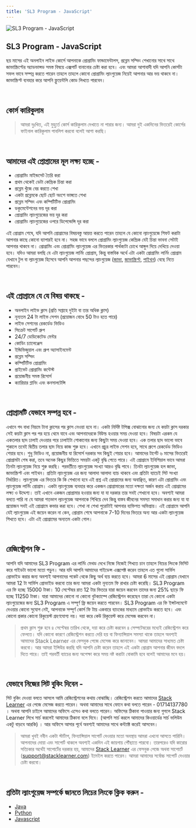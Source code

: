```yaml
---
title: 'SL3 Program - JavaScript'
---
```


![SL3 Program - JavaScript](/program-js.jpg)

## SL3 Program - JavaScript

ছয় মাসের এই অনলাইন লাইভ কোর্সে আপনাকে প্রোগ্রামিং ফান্ডামেন্টালস, প্রব্লেম সল্ভিং শেখানোর সাথে সাথে জাভাস্ক্রিপ্টের অ্যাডভান্সড সমস্ত বিষয়ে এক্সপার্ট বানানোর চেষ্টা করা হবে। এবং আমরা আশাবাদী যদি আপনি কোর্সটা সফল ভাবে সম্পন্ন করতে পারেন তাহলে তাহলে কোনো প্রোগ্রামিং ল্যাংগুয়েজ নিয়েই আপনার আর ভয় থাকবে না। জাভাস্ক্রিপ্ট ব্যবহার করে আপনি ফ্লুয়েন্টলি কোড লিখতে পারবেন।

<br />

## কোর্স কারিকুলাম

> আমরা দুঃখিত, এই মুহুর্তে কোর্স কারিকুলাম দেখাতে না পারার জন্য। আমরা দুই একদিনের ভিতরেই কোর্সের ফাইনাল কারিকুলাম পাবলিশ করবো বলেই আশা করছি।

<br />

## আমাদের এই প্রোগ্রামের মূল লক্ষ্য হচ্ছে -

-   প্রোগ্রামিং মাইন্ডসেট তৈরি করা
-   প্রথম থেকেই ডেটা কেন্দ্রিক চিন্তা করা
-   প্রব্লেম খুঁজে বের করতে শেখা
-   একটা প্রব্লেমকে ছোট ছোট অংশে ভাঙ্গতে শেখা
-   প্রব্লেম সল্ভিং এবং কম্পিটিটিভ প্রোগ্রামিং
-   ডকুমেন্টেশনের ভয় দূর করা
-   প্রোগ্রামিং ল্যাংগুয়েজের ভয় দূর করা
-   প্রোগ্রামিং ল্যাংগুয়েজের ওপরে ডিপেন্ডেন্সি দূর করা

এই প্রোগ্রাম শেষে, যদি আপনি প্রোগ্রামের বিষয়বস্তু আয়ত্ত করতে পারেন তাহলে যে কোনো ল্যাংগুয়েজে শিফট করাটা আপনার কাছে কোনো ব্যাপারই হবে না। সহজ ভাবে বললে প্রোগ্রামিং ল্যাংগুয়েজ কেন্দ্রিক যেই চিন্তা ভাবনা সেটাই আপনার থাকবে না। প্রোগ্রামিং এবং প্রোগ্রামিং ল্যাংগুয়েজ এর ভিতরকার পার্থক্যটা চোখে আঙ্গুল দিয়ে দেখিয়ে দেওয়া হবে। যদিও আমরা বলছি যে এটা ল্যাংগুয়েজ লার্নিং প্রোগ্রাম, কিন্তু বাস্তবিক অর্থে এটা একটা প্রোগ্রামিং লার্নিং প্রোগ্রাম যেখানে টুল বা ল্যাংগুয়েজ হিসেবে আপনি আপনার পছন্দের ল্যাংগুয়েজ ([জাভা](/program/java), [জাভাস্ক্রিপ্ট](/program/javascript), [পাইথন](/program/python)) বেছে নিতে পারবেন।

<br />

## এই প্রোগ্রামে যে যে বিষয় থাকছে -

-   অনলাইন লাইভ ক্লাস (প্রতি সপ্তাহে দুইটা বা তার অধিক ক্লাস)
-   নূন্যতম 24 টা লাইভ সেশন (প্রয়োজন বোধে 50 টাও হতে পারে)
-   লাইভ সেশনের রেকর্ডেড ভিডিও
-   সিক্রেট সাপোর্ট গ্রুপ
-   24/7 ডেডিকেটেড মেন্টর
-   কোডিং চ্যালেঞ্জেস
-   ইন্ডিভিজুয়াল এবং গ্রুপ অ্যাসাইনমেন্ট
-   প্রব্লেম সল্ভিং
-   কম্পিটিটিভ প্রোগ্রামিং
-   প্রাইভেট প্রোগ্রামিং কন্টেস্ট
-   প্রয়োজনীয় সমস্ত রিসোর্স
-   ক্যারিয়ার প্লানিং এবং কনসালটেন্সি

<br />

## প্রোগ্রামটি যেভাবে সম্পন্ন হবে -

এখানে গদ বাধা নিয়মে টানা ক্লাসের পর ক্লাস নেওয়া হবে না। একটা নির্দিষ্ট টপিক্স বোঝানোর জন্য যে কয়টা ক্লাস দরকার সেই কয়টা ক্লাস পর পর হয়ে থেমে যাবে এবং আপনাদেরকে বিউল্ড হওয়ার সময় দেওয়া হবে। বিষয়টা এরকম যে একতলার ছাদ ঢালাই দেওয়ার পরে ঢালাইটা শোকানোর জন্য কিছুটা সময় দেওয়া হবে। এক তলার ছাদ ভালো ভাবে শুকালে তবেই দ্বিতীয় তলার ছাদ নিয়ে কাজ শুরু হবে। এখানে প্রচুর লাইভ সেশন হবে, সাথে গ্রুপে রেকর্ডেড ভিডিও শেয়ার হবে। শুধু ভিডিও না, প্রয়োজনীয় যা রিসোর্স দরকার সব কিছুই শেয়ার হবে। আমাদের টার্গেট ৬ মাসের ভিতরেই প্রোগ্রামটা শেষ করা, তবে অনেক কিছুর ভিত্তিতে সময়টা একটু বৃদ্ধি পেতে পারে।
এই প্রোগ্রামে ইনিশিয়াল ভাবে আমরা তিনটা ল্যাংগুয়েজ নিয়ে শুরু করছি। পরবর্তীতে ল্যাংগুয়েজ সংখ্যা আরও বৃদ্ধি পাবে। তিনটা ল্যাংগুয়েজ হল জাভা, জাভাস্ক্রিপ্ট এবং পাইথন। প্রতিটা ল্যাংগুয়েজ এর জন্য আলাদা আলাদা ব্যাচ থাকবে এবং প্রতিটা ব্যাচেই সিট সংখ্যা নির্ধারিত। ল্যাংগুয়েজ এর ভিতরে কি কি শেখানো হবে এই প্রশ্ন এই প্রোগ্রামের জন্য অবাঞ্ছিত, কারণ এটা প্রোগ্রামিং এবং ল্যাংগুয়েজ লার্নিং প্রোগ্রাম। একটা ল্যাংগুয়েজ ব্যবহার করে একজন প্রোগ্রামারের মতো দক্ষতা অর্জন করায় এই প্রোগ্রামের লক্ষ্য ও উদ্দেশ্য। তাই এখানে একজন প্রোগ্রামার হওয়ার জন্য যা যা দরকার তার সবই শেখানো হবে। অবশ্যই আমরা বলতে পারি না যে আমরা শতভাগ ল্যাংগুয়েজ আপনাকে শিখিয়ে দেব কিন্তু বাস্তব জীবনের সমস্যা সমাধান করার জন্য যা যা প্রয়োজন সবই এই প্রোগ্রামে কভার করা হবে। শেখা না শেখা পুরোটাই আপনার ব্যক্তিগত অভিপ্রায়। এই প্রোগ্রামে আপনি যেই ল্যাংগুয়েজ এই জয়েন করেন না কেন, প্রোগ্রাম শেষে আপনাকে 7-10 দিনের ভিতরে অন্য আর একটা ল্যাংগুয়েজ শিখতে হবে। এটা এই প্রোগ্রামের অন্যতম একটা গোল।

<br />

## রেজিস্ট্রেশন ফি -

আপনি যদি আমাদের SL3 Program এর লার্নিং মেথড দেখে নিজে নিজেই শিখতে চান তাহলে নিচের লিংকে ভিসিট করে গাইডটা ভালো মতো পড়ুন। আর যদি আপনি আমাদের গাইডেন্স এক্সপেক্ট করেন তাহলে এত গুলো সার্ভিস প্রোভাইড করার জন্য অবশ্যই আপনাদের পকেট থেকে কিছু অর্থ ব্যয় করতে হবে। আমরা 6 মাসের এই প্রোগ্রাম যেখানে আমরা 12 টা সার্ভিস প্রোভাইড করবো তার জন্য আমরা একটা নূন্যতম ফি রাখার চেষ্টা করেছি। SL3 Program এর ফি হচ্ছে 15000 টাকা। 10 সেপ্টেম্বর রাত 12 টার ভিতরে যারা জয়েন করবেন তাদের জন্য 25% ছাড়ে ফি হচ্ছে 11250 টাকা। যারা আমাদের কোনো না কোনো বুটক্যাম্পে রেজিস্ট্রেশন করেছেন তারা যে কোনো একটা ল্যাংগুয়েজের জন্য SL3 Program এ সম্পূর্ণ ফ্রি জয়েন করতে পারবেন। SL3 Program এর ফি ইন্সটলমেন্টে দেওয়ার কোনো সুযোগ নেই, আপনাকে সম্পূর্ণ কোর্স ফি টায় একবারে ব্যাংকের মাধ্যমে প্রোভাইড করতে হবে। এবং কোনো প্রকার কোনো রিকুয়েস্ট গ্রহণযোগ্য নয়। দয়া করে কেউ রিকুয়েস্ট করে মেসেজ করবেন না।

> প্রথম ক্লাস শুরু হবে ৪ সেপ্টেম্বর তারিখ থেকে, দয়া করে চেষ্টা করবেন ৪ সেম্পটেম্বরের মধ্যেই রেজিস্ট্রেশন করে ফেলতে। যদি কোনো কারণে রেজিস্ট্রেশন করতে দেরি হয় বা ফিন্যান্সিয়াল সমস্যা থাকে তাহলে অবশ্যই আমাদের Stack Learner এর ফেসবুক পেজে মেসেজ করে জানাবেন। আমরা আমাদের সাধ্যমত চেষ্টা করবো। আর আমরা ইন্সিউর করছি যদি আপনি চেষ্টা করেন তাহলে এই একটা প্রোগ্রাম আপনার জীবন বদলে দিতে পারে। তাই পরবর্তী ব্যাচের জন্য অপেক্ষা করে সময় নষ্ট করাটা বোকামি হবে বলেই আমাদের মনে হয়।

<br />

## যেভাবে নিজের সিট বুকিং দিবেন -

সিট বুকিং দেওয়া বলতে আসলে আমি রেজিস্ট্রেশনের কথায় বোঝাচ্ছি। রেজিস্ট্রেশন করতে আমাদের [Stack Learner](m.me/stacklearner) এর পেজে মেসেজ করতে পারেন। অথবা আমাদের সাথে ফোনে কথা বলতে পারেন - 01714137780 । অথবা আপনি চাইলে আমাদের অফিসে এসেও কথা বলতে পারেন। অফিসের ঠিকানা পাওয়ার জন্য গুগলে Stack Learner লিখে সার্চ করলেই আমাদের ঠিকানা বলে দিবে। (আপনি সার্চ করলে আমাদের কিওয়ার্ডের সার্চ ভলিউম একটু বাড়বে আরকি) । আর অফিসে আসার পূর্বে অবশ্যই আমাদের সাথে কন্ট্যাক্ট করেই আসবেন।

> আমরা খুবই নবীন একটা স্টার্টাপ, ফিন্যান্সিয়াল সাপোর্ট দেওয়ার মতো অবস্থায় আমরা এখনো আসতে পারিনি। আপনাদের দোয়া এবং সাপোর্ট থাকলে অবশ্যই একদিন এই জায়গায় পৌঁছাতে পারবো। তারপরেও যদি কারোর সত্যিকার অর্থেই সাপোর্টের দরকার হয়, আমাদের [Stack Learner](m.me/stacklearner) এর ফেসবুক পেজে অথবা সাপোর্টে (support@stacklearner.com) ইমেইল করতে পারেন। আমরা আমাদের সর্বোচ্চ সাপোর্ট দেওয়ার চেষ্টা করবো।

<br />

## প্রতিটা ল্যাংগুয়েজ সম্পর্কে জানতে লিচের লিংকে ক্লিক করুন -

-   [Java](/program/java)
-   [Python](/program/python)
-   [Javascript](/program/javascript)
